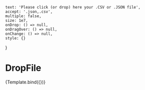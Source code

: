 

<Meta title="Components/DropFile" component={DropFile} />


    text: 'Please click (or drop) here your .CSV or .JSON file',
    accept: '.json,.csv',
    multiple: false,
    size: 1e7,
    onDrop: () => null,
    onDragOver: () => null,
    onChange: () => null,
    style: {}
}

# DropFile

<Canvas>
    <Story name="main" args={defaultProps}>
        {Template.bind({})}
    </Story>
</Canvas>

